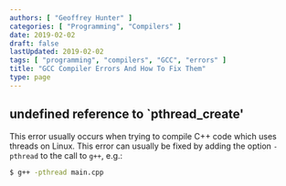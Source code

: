 ```yaml
---
authors: [ "Geoffrey Hunter" ]
categories: [ "Programming", "Compilers" ]
date: 2019-02-02
draft: false
lastUpdated: 2019-02-02
tags: [ "programming", "compilers", "GCC", "errors" ]
title: "GCC Compiler Errors And How To Fix Them"
type: page
---
```



## undefined reference to `pthread_create'

This error usually occurs when trying to compile C++ code which uses threads on Linux. This error can usually be fixed by adding the option `-pthread` to the call to `g++`, e.g.:

```sh
$ g++ -pthread main.cpp
```